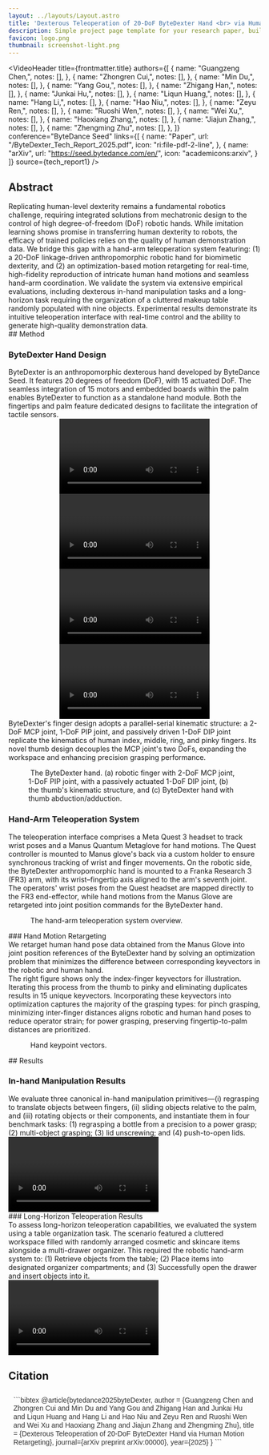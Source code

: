```yaml
---
layout: ../layouts/Layout.astro
title: 'Dexterous Teleoperation of 20-DoF ByteDexter Hand <br> via Human Motion Retargeting'
description: Simple project page template for your research paper, built with Astro and Tailwind CSS
favicon: logo.png
thumbnail: screenshot-light.png
---
```







<VideoHeader
  title={frontmatter.title}
  authors={[
    {
      name: "Guangzeng Chen,",
      notes: [],
    },
    {
      name: "Zhongren Cui,",
      notes: [],
    },
    {
      name: "Min Du,",
      notes: [],
    },
    {
      name: "Yang Gou,",
      notes: [],
    },
    {
      name: "Zhigang Han,",
      notes: [],
    },
    {
      name: "Junkai Hu,",
      notes: [],
    },
    {
      name: "Liqun Huang,",
      notes: [],
    },
    {
      name: "Hang Li,",
      notes: [],
    },
    {
      name: "Hao Niu,",
      notes: [],
    },
    {
      name: "Zeyu Ren,",
      notes: [],
    },
    {
      name: "Ruoshi Wen,",
      notes: [],
    },
    {
      name: "Wei Xu,",
      notes: [],
    },
    {
      name: "Haoxiang Zhang,",
      notes: [],
    },
    {
      name: "Jiajun Zhang,",
      notes: [],
    },
    {
      name: "Zhengming Zhu",
      notes: [],
    },
  ]}
  conference="ByteDance Seed"
  links={[
    {
      name: "Paper",
      url: "/ByteDexter_Tech_Report_2025.pdf",
      icon: "ri:file-pdf-2-line",
    },
    {
      name: "arXiv",
      url: "https://seed.bytedance.com/en/",
      icon: "academicons:arxiv",
    }
  ]}
  source={tech_report1}
/>

<HighlightedSection>

## Abstract

<div class="text-justify">
Replicating human-level dexterity remains a fundamental robotics challenge, requiring integrated solutions 
from mechatronic design to the control of high degree-of-freedom (DoF) robotic hands. While imitation 
learning shows promise in transferring human dexterity to robots, the efficacy of trained policies 
relies on the quality of human demonstration data. We bridge this gap with a hand-arm teleoperation 
system featuring: (1) a 20-DoF linkage-driven anthropomorphic robotic hand  for biomimetic dexterity, 
and (2) an optimization-based motion retargeting for real-time, high-fidelity reproduction of intricate 
human hand motions and seamless hand–arm coordination. We validate the system via extensive empirical 
evaluations, including dexterous in-hand manipulation tasks and a long-horizon task requiring the 
organization of a cluttered makeup table randomly populated with nine objects. Experimental results 
demonstrate its intuitive teleoperation interface with real-time control and the ability to generate 
high-quality demonstration data.
</div>

</HighlightedSection>

<HighlightedSectionResult>
## Method

### ByteDexter Hand Design

<div class="text-justify">
ByteDexter is an anthropomorphic dexterous hand developed by ByteDance Seed. It features 20 degrees of freedom (DoF), with 15 actuated DoF. The seamless integration of 15 motors and embedded boards within the palm enables ByteDexter to function as a standalone hand module. Both the fingertips and palm feature dedicated designs to facilitate the integration of tactile sensors.
</div>

<TwoColumnsVideo>
  <div slot="left" style="text-align: center;">
    <Video source={tech_report2} />
    <span slot="caption" style="font-family: 'Source Sans 3', sans-serif; font-weight: 600; color: #333; margin-top: 12px; text-align: center; font-size: 18px; letter-spacing: 1px;">Finger Dexterity Demonstration</span>
  </div>
  <div slot="right" style="text-align: center;">
    <Video source={tech_report3} />
    <span slot="caption" style="font-family: 'Source Sans 3', sans-serif; font-weight: 600; color: #333; margin-top: 12px; text-align: center; font-size: 18px; letter-spacing: 1px;">Teleoperation via Data Glove</span>
  </div>
</TwoColumnsVideo>

<TwoColumnsVideo>
  <div slot="left" style="text-align: center;">
    <Video source={tech_report4} />
    <span slot="caption" style="font-family: 'Source Sans 3', sans-serif; font-weight: 600; color: #333; margin-top: 12px; text-align: center; font-size: 18px; letter-spacing: 1px;">Grasping of Daily Objects</span>
  </div>
  <div slot="right" style="text-align: center;">
    <Video source={tech_report5} />
    <span slot="caption" style="font-family: 'Source Sans 3', sans-serif; font-weight: 600; color: #333; margin-top: 12px; text-align: center; font-size: 18px; letter-spacing: 1px;">In-Hand Manipulation</span>
  </div>
</TwoColumnsVideo>

<div class="text-justify">
  ByteDexter's finger design adopts a parallel-serial kinematic structure: a 2-DoF MCP joint, 1-DoF PIP joint, and passively driven 1-DoF DIP joint replicate the kinematics of human index, middle, ring, and pinky fingers. Its novel thumb design decouples the MCP joint's two DoFs, expanding the workspace and enhancing precision grasping performance.
</div>

<Figure>
  <Image slot="figure" source={hand} altText="The proposed hand-arm teleoperation system." class="w-full" />
  <span slot="caption">The ByteDexter hand. (a) robotic finger with 2-DoF MCP joint, 1-DoF PIP
joint, with a passively actuated 1-DoF DIP joint, (b) the thumb's kinematic structure, and (c) ByteDexter hand
with thumb abduction/adduction.</span>
</Figure>
</HighlightedSectionResult>
<HighlightedSection>

### Hand-Arm Teleoperation System
<div class="text-justify">
The teleoperation interface comprises a Meta Quest 3 headset to track wrist poses and a Manus Quantum Metaglove for hand motions. The Quest controller is mounted to Manus glove's back via a custom holder to ensure synchronous tracking of wrist and finger movements. On the robotic side, the ByteDexter anthropomorphic hand is mounted to a Franka Research 3 (FR3) arm, with its wrist–fingertip axis aligned to the arm's seventh joint. The operators' wrist poses from the Quest headset are mapped directly to the FR3 end-effector, while hand motions from the Manus Glove are retargeted into joint position commands for the ByteDexter hand.
</div>

<Figure>
  <Image slot="figure" source={teleoperation_system} altText="The proposed hand-arm teleoperation system." class="w-full" />
  <span slot="caption">The hand-arm teleoperation system overview.</span>
</Figure>

</HighlightedSection>

<HighlightedSectionResult>
### Hand Motion Retargeting

<div class="text-justify">
  We retarget human hand pose data obtained from the Manus Glove into joint position references of the ByteDexter hand by solving an optimization problem that minimizes the difference between corresponding keyvectors in the robotic and human hand. 
</div>

<TwoColumns>
  <div class="text-justify" slot="left">
      The right figure shows only the index-finger keyvectors for illustration. Iterating this process from the thumb to pinky and eliminating duplicates results in 15 unique keyvectors. Incorporating these keyvectors into optimization captures the majority of the grasping types: for pinch grasping, minimizing inter-finger distances aligns robotic and human hand poses to reduce operator strain; for power grasping, preserving fingertip-to-palm distances are prioritized.
  </div>
  <Figure slot="right">
    <Image slot="figure" source={hand_retargeting} altText="Hand keypoint vectors." class="w-full" />
    <span slot="caption">Hand keypoint vectors.</span>
  </Figure>
</TwoColumns>

</HighlightedSectionResult>

<HighlightedSection>
## Results

### In-hand Manipulation Results

<div class="text-justify">
We evaluate three canonical in-hand manipulation primitives—(i) regrasping to translate objects between
fingers, (ii) sliding objects relative to the palm, and (iii) rotating objects or their components, and instantiate
them in four benchmark tasks: (1) regrasping a bottle from a precision to a power grasp; (2) multi-object
grasping; (3) lid unscrewing; and (4) push-to-open lids.
</div>

<div>
    <Video source={tech_report6} />
    <h3 style="font-family: 'Source Sans 3', sans-serif; font-weight: 600; color: #333; margin-top: 12px; text-align: center; font-size: 18px; letter-spacing: 1px;">
        In-hand Manipulation Tasks
    </h3>
</div>

</HighlightedSection>

<HighlightedSectionResult>
### Long-Horizon Teleoperation Results

<div class="text-justify">
  To assess long-horizon teleoperation capabilities, we evaluated the system using a table organization task. The scenario featured a cluttered workspace filled with randomly arranged cosmetic and skincare items alongside a multi-drawer organizer. This required the robotic hand-arm system to:  (1) Retrieve objects from the table; (2) Place items into designated organizer compartments; and (3) Successfully open the drawer and insert objects into it.
</div>

<div>
    <Video source={tech_report7} />
    <h3 style="font-family: 'Source Sans 3', sans-serif; font-weight: 600; color: #333; margin-top: 12px; text-align: center; font-size: 18px; letter-spacing: 1px;">
        Long-Horizon Table Organization Task
    </h3>
</div>

</HighlightedSectionResult>

## Citation

<div class="text-sm mt-6 md:max-w-3xl mx-auto w-full" style="font-family: 'Source Sans 3', sans-serif; color: #333; line-height: 1.2; padding: 10px; background-color: #fffff; margin-bottom: 20px;">
```bibtex
@article{bytedance2025byteDexter,
  author       = {Guangzeng Chen and Zhongren Cui and Min Du and Yang Gou and Zhigang Han 
                  and Junkai Hu and Liqun Huang and Hang Li and Hao Niu and Zeyu Ren 
                  and Ruoshi Wen and Wei Xu and Haoxiang Zhang and Jiajun Zhang and Zhengming Zhu},
  title        = {Dexterous Teleoperation of 20-DoF ByteDexter Hand via Human Motion Retargeting},
  journal={arXiv preprint arXiv:00000},
  year={2025}
}
```
</div>